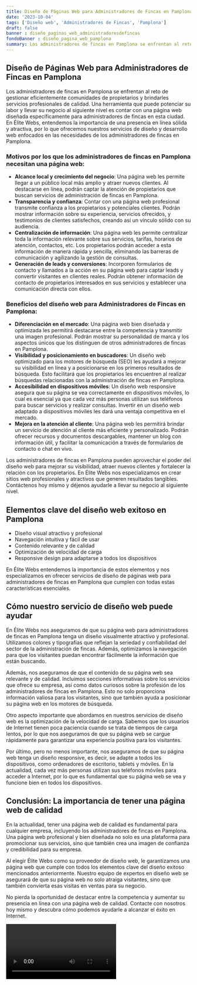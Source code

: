 ```yaml
---
title: Diseño de Páginas Web para Administradores de Fincas en Pamplona
date: '2023-10-04'
tags: ['Diseño web', 'Administradores de Fincas', 'Pamplona']
draft: false
banner : diseño_paginas_web_administradoresdefincas
fondoBanner : diseño_pagina_web_pamplona
summary: Los administradores de fincas en Pamplona se enfrentan al reto de gestionar eficientemente comunidades de propietarios y brindarles servicios profesionales de calidad. Una herramienta que puede potenciar su labor y llevar su negocio al siguiente nivel es contar con una página web diseñada específicamente para administradores de fincas en esta ciudad. En Élite Webs, entendemos la importancia de una presencia en línea sólida y atractiva, por lo que ofrecemos nuestros servicios de diseño y desarrollo web enfocados en las necesidades de los administradores de fincas en Pamplona.
---
```


## Diseño de Páginas Web para Administradores de Fincas en Pamplona

Los administradores de fincas en Pamplona se enfrentan al reto de gestionar eficientemente comunidades de propietarios y brindarles servicios profesionales de calidad. Una herramienta que puede potenciar su labor y llevar su negocio al siguiente nivel es contar con una página web diseñada específicamente para administradores de fincas en esta ciudad. En Élite Webs, entendemos la importancia de una presencia en línea sólida y atractiva, por lo que ofrecemos nuestros servicios de diseño y desarrollo web enfocados en las necesidades de los administradores de fincas en Pamplona.

### Motivos por los que los administradores de fincas en Pamplona necesitan una página web:
- **Alcance local y crecimiento del negocio**: Una página web les permite llegar a un público local más amplio y atraer nuevos clientes. Al destacarse en línea, podrán captar la atención de propietarios que buscan servicios de administración de fincas en Pamplona.
- **Transparencia y confianza**: Contar con una página web profesional transmite confianza a los propietarios y potenciales clientes. Podrán mostrar información sobre su experiencia, servicios ofrecidos, y testimonios de clientes satisfechos, creando así un vínculo sólido con su audiencia.
- **Centralización de información**: Una página web les permite centralizar toda la información relevante sobre sus servicios, tarifas, horarios de atención, contactos, etc. Los propietarios podrán acceder a esta información de manera rápida y sencilla, eliminando las barreras de comunicación y agilizando la gestión de consultas.
- **Generación de leads y conversiones**: Incorporen formularios de contacto y llamados a la acción en su página web para captar leads y convertir visitantes en clientes reales. Podrán obtener información de contacto de propietarios interesados en sus servicios y establecer una comunicación directa con ellos.

### Beneficios del diseño web para Administradores de Fincas en Pamplona:
- **Diferenciación en el mercado**: Una página web bien diseñada y optimizada les permitirá destacarse entre la competencia y transmitir una imagen profesional. Podrán mostrar su personalidad de marca y los aspectos únicos que los distinguen de otros administradores de fincas en Pamplona.
- **Visibilidad y posicionamiento en buscadores**: Un diseño web optimizado para los motores de búsqueda (SEO) les ayudará a mejorar su visibilidad en línea y a posicionarse en los primeros resultados de búsqueda. Esto facilitará que los propietarios les encuentren al realizar búsquedas relacionadas con la administración de fincas en Pamplona.
- **Accesibilidad en dispositivos móviles**: Un diseño web responsive asegura que su página se vea correctamente en dispositivos móviles, lo cual es esencial ya que cada vez más personas utilizan sus teléfonos para buscar servicios y realizar consultas. Invertir en un diseño web adaptado a dispositivos móviles les dará una ventaja competitiva en el mercado.
- **Mejora en la atención al cliente**: Una página web les permitirá brindar un servicio de atención al cliente más eficiente y personalizado. Podrán ofrecer recursos y documentos descargables, mantener un blog con información útil, y facilitar la comunicación a través de formularios de contacto o chat en vivo.

Los administradores de fincas en Pamplona pueden aprovechar el poder del diseño web para mejorar su visibilidad, atraer nuevos clientes y fortalecer la relación con los propietarios. En Élite Webs nos especializamos en crear sitios web profesionales y atractivos que generen resultados tangibles. Contáctenos hoy mismo y déjenos ayudarle a llevar su negocio al siguiente nivel.

<GifSeo />

<Cta />

## Elementos clave del diseño web exitoso en Pamplona

- Diseño visual atractivo y profesional
- Navegación intuitiva y fácil de usar
- Contenido relevante y de calidad
- Optimización de velocidad de carga
- Responsive design para adaptarse a todos los dispositivos

En Élite Webs entendemos la importancia de estos elementos y nos especializamos en ofrecer servicios de diseño de páginas web para administradores de fincas en Pamplona que cumplen con todas estas características esenciales. 

## Cómo nuestro servicio de diseño web puede ayudar

En Élite Webs nos aseguramos de que su página web para administradores de fincas en Pamplona tenga un diseño visualmente atractivo y profesional. Utilizamos colores y tipografías que reflejan la seriedad y confiabilidad del sector de la administración de fincas. Además, optimizamos la navegación para que los visitantes puedan encontrar fácilmente la información que están buscando.

Además, nos aseguramos de que el contenido de su página web sea relevante y de calidad. Incluimos secciones informativas sobre los servicios que ofrece su empresa, así como datos curiosos sobre la profesión de los administradores de fincas en Pamplona. Esto no solo proporciona información valiosa para los visitantes, sino que también ayuda a posicionar su página web en los motores de búsqueda.

Otro aspecto importante que abordamos en nuestros servicios de diseño web es la optimización de la velocidad de carga. Sabemos que los usuarios de Internet tienen poca paciencia cuando se trata de tiempos de carga lentos, por lo que nos aseguramos de que su página web se cargue rápidamente para garantizar una experiencia positiva para los visitantes.

Por último, pero no menos importante, nos aseguramos de que su página web tenga un diseño responsive, es decir, se adapte a todos los dispositivos, como ordenadores de escritorio, tablets y móviles. En la actualidad, cada vez más personas utilizan sus teléfonos móviles para acceder a Internet, por lo que es fundamental que su página web se vea y funcione bien en todos los dispositivos.

## Conclusión: La importancia de tener una página web de calidad

En la actualidad, tener una página web de calidad es fundamental para cualquier empresa, incluyendo los administradores de fincas en Pamplona. Una página web profesional y bien diseñada no solo es una plataforma para promocionar sus servicios, sino que también crea una imagen de confianza y credibilidad para su empresa.

Al elegir Élite Webs como su proveedor de diseño web, le garantizamos una página web que cumple con todos los elementos clave del diseño exitoso mencionados anteriormente. Nuestro equipo de expertos en diseño web se asegurará de que su página web no solo atraiga visitantes, sino que también convierta esas visitas en ventas para su negocio.

No pierda la oportunidad de destacar entre la competencia y aumentar su presencia en línea con una página web de calidad. Contacte con nosotros hoy mismo y descubra cómo podemos ayudarle a alcanzar el éxito en Internet.

<Video />

<CtaBot job='Administradores de Fincas' city='Pamplona'/>

<Gmaps query='Pamplona+españa+maps' />